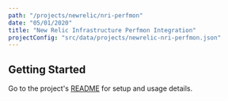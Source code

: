```yaml
---
path: "/projects/newrelic/nri-perfmon"
date: "05/01/2020"
title: "New Relic Infrastructure Perfmon Integration"
projectConfig: "src/data/projects/newrelic-nri-perfmon.json"
---
```


## Getting Started

Go to the project's [README](https://github.com/newrelic/nri-perfmon#readme) for setup and usage details.





